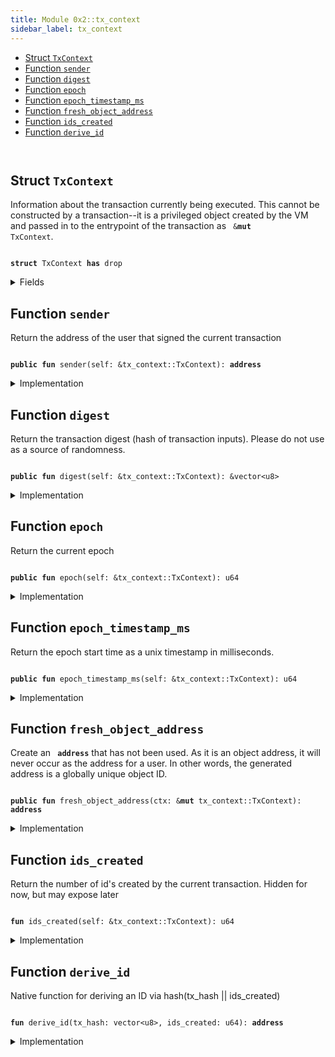 ```yaml
---
title: Module 0x2::tx_context
sidebar_label: tx_context
---
```


<Link id="0x2_tx_context"/>


-  [Struct `TxContext`](#0x2_tx_context_TxContext)
-  [Function `sender`](#0x2_tx_context_sender)
-  [Function `digest`](#0x2_tx_context_digest)
-  [Function `epoch`](#0x2_tx_context_epoch)
-  [Function `epoch_timestamp_ms`](#0x2_tx_context_epoch_timestamp_ms)
-  [Function `fresh_object_address`](#0x2_tx_context_fresh_object_address)
-  [Function `ids_created`](#0x2_tx_context_ids_created)
-  [Function `derive_id`](#0x2_tx_context_derive_id)


<pre><code>
</code></pre>



<Link id="0x2_tx_context_TxContext"></Link>

## Struct `TxContext`

Information about the transaction currently being executed.
This cannot be constructed by a transaction--it is a privileged object created by
the VM and passed in to the entrypoint of the transaction as <code>
&<b>mut</b> <Link to="../iota-framework/tx_context#0x2_tx_context_TxContext">TxContext</Link></code>.


<pre><code>
<b>struct</b> <Link to="../iota-framework/tx_context#0x2_tx_context_TxContext">TxContext</Link> <b>has</b> drop
</code></pre>



<details>
<summary>Fields</summary>


<dl>
<dt>
<code>
sender: <b>address</b></code>
</dt>
<dd>
 The address of the user that signed the current transaction
</dd>
<dt>
<code>
tx_hash: <Link to="../move-stdlib/vector#0x1_vector">vector</Link>&lt;u8&gt;</code>
</dt>
<dd>
 Hash of the current transaction
</dd>
<dt>
<code>
epoch: u64</code>
</dt>
<dd>
 The current epoch number
</dd>
<dt>
<code>
epoch_timestamp_ms: u64</code>
</dt>
<dd>
 Timestamp that the epoch started at
</dd>
<dt>
<code>
ids_created: u64</code>
</dt>
<dd>
 Counter recording the number of fresh id's created while executing
 this transaction. Always 0 at the start of a transaction
</dd>
</dl>


</details>

<Link id="0x2_tx_context_sender"></Link>

## Function `sender`

Return the address of the user that signed the current
transaction


<pre><code>
<b>public</b> <b>fun</b> <Link to="../iota-framework/tx_context#0x2_tx_context_sender">sender</Link>(self: &<Link to="../iota-framework/tx_context#0x2_tx_context_TxContext">tx_context::TxContext</Link>): <b>address</b>
</code></pre>



<details>
<summary>Implementation</summary>


<pre><code>
<b>public</b> <b>fun</b> <Link to="../iota-framework/tx_context#0x2_tx_context_sender">sender</Link>(self: &<Link to="../iota-framework/tx_context#0x2_tx_context_TxContext">TxContext</Link>): <b>address</b> \{
    self.sender
}
</code></pre>



</details>

<Link id="0x2_tx_context_digest"></Link>

## Function `digest`

Return the transaction digest (hash of transaction inputs).
Please do not use as a source of randomness.


<pre><code>
<b>public</b> <b>fun</b> <Link to="../iota-framework/tx_context#0x2_tx_context_digest">digest</Link>(self: &<Link to="../iota-framework/tx_context#0x2_tx_context_TxContext">tx_context::TxContext</Link>): &<Link to="../move-stdlib/vector#0x1_vector">vector</Link>&lt;u8&gt;
</code></pre>



<details>
<summary>Implementation</summary>


<pre><code>
<b>public</b> <b>fun</b> <Link to="../iota-framework/tx_context#0x2_tx_context_digest">digest</Link>(self: &<Link to="../iota-framework/tx_context#0x2_tx_context_TxContext">TxContext</Link>): &<Link to="../move-stdlib/vector#0x1_vector">vector</Link>&lt;u8&gt; \{
    &self.tx_hash
}
</code></pre>



</details>

<Link id="0x2_tx_context_epoch"></Link>

## Function `epoch`

Return the current epoch


<pre><code>
<b>public</b> <b>fun</b> <Link to="../iota-framework/tx_context#0x2_tx_context_epoch">epoch</Link>(self: &<Link to="../iota-framework/tx_context#0x2_tx_context_TxContext">tx_context::TxContext</Link>): u64
</code></pre>



<details>
<summary>Implementation</summary>


<pre><code>
<b>public</b> <b>fun</b> <Link to="../iota-framework/tx_context#0x2_tx_context_epoch">epoch</Link>(self: &<Link to="../iota-framework/tx_context#0x2_tx_context_TxContext">TxContext</Link>): u64 \{
    self.epoch
}
</code></pre>



</details>

<Link id="0x2_tx_context_epoch_timestamp_ms"></Link>

## Function `epoch_timestamp_ms`

Return the epoch start time as a unix timestamp in milliseconds.


<pre><code>
<b>public</b> <b>fun</b> <Link to="../iota-framework/tx_context#0x2_tx_context_epoch_timestamp_ms">epoch_timestamp_ms</Link>(self: &<Link to="../iota-framework/tx_context#0x2_tx_context_TxContext">tx_context::TxContext</Link>): u64
</code></pre>



<details>
<summary>Implementation</summary>


<pre><code>
<b>public</b> <b>fun</b> <Link to="../iota-framework/tx_context#0x2_tx_context_epoch_timestamp_ms">epoch_timestamp_ms</Link>(self: &<Link to="../iota-framework/tx_context#0x2_tx_context_TxContext">TxContext</Link>): u64 \{
   self.epoch_timestamp_ms
}
</code></pre>



</details>

<Link id="0x2_tx_context_fresh_object_address"></Link>

## Function `fresh_object_address`

Create an <code>
<b>address</b></code> that has not been used. As it is an object address, it will never
occur as the address for a user.
In other words, the generated address is a globally unique object ID.


<pre><code>
<b>public</b> <b>fun</b> <Link to="../iota-framework/tx_context#0x2_tx_context_fresh_object_address">fresh_object_address</Link>(ctx: &<b>mut</b> <Link to="../iota-framework/tx_context#0x2_tx_context_TxContext">tx_context::TxContext</Link>): <b>address</b>
</code></pre>



<details>
<summary>Implementation</summary>


<pre><code>
<b>public</b> <b>fun</b> <Link to="../iota-framework/tx_context#0x2_tx_context_fresh_object_address">fresh_object_address</Link>(ctx: &<b>mut</b> <Link to="../iota-framework/tx_context#0x2_tx_context_TxContext">TxContext</Link>): <b>address</b> \{
    <b>let</b> ids_created = ctx.ids_created;
    <b>let</b> id = <Link to="../iota-framework/tx_context#0x2_tx_context_derive_id">derive_id</Link>(*&ctx.tx_hash, ids_created);
    ctx.ids_created = ids_created + 1;
    id
}
</code></pre>



</details>

<Link id="0x2_tx_context_ids_created"></Link>

## Function `ids_created`

Return the number of id's created by the current transaction.
Hidden for now, but may expose later


<pre><code>
<b>fun</b> <Link to="../iota-framework/tx_context#0x2_tx_context_ids_created">ids_created</Link>(self: &<Link to="../iota-framework/tx_context#0x2_tx_context_TxContext">tx_context::TxContext</Link>): u64
</code></pre>



<details>
<summary>Implementation</summary>


<pre><code>
<b>fun</b> <Link to="../iota-framework/tx_context#0x2_tx_context_ids_created">ids_created</Link>(self: &<Link to="../iota-framework/tx_context#0x2_tx_context_TxContext">TxContext</Link>): u64 \{
    self.ids_created
}
</code></pre>



</details>

<Link id="0x2_tx_context_derive_id"></Link>

## Function `derive_id`

Native function for deriving an ID via hash(tx_hash || ids_created)


<pre><code>
<b>fun</b> <Link to="../iota-framework/tx_context#0x2_tx_context_derive_id">derive_id</Link>(tx_hash: <Link to="../move-stdlib/vector#0x1_vector">vector</Link>&lt;u8&gt;, ids_created: u64): <b>address</b>
</code></pre>



<details>
<summary>Implementation</summary>


<pre><code>
<b>native</b> <b>fun</b> <Link to="../iota-framework/tx_context#0x2_tx_context_derive_id">derive_id</Link>(tx_hash: <Link to="../move-stdlib/vector#0x1_vector">vector</Link>&lt;u8&gt;, ids_created: u64): <b>address</b>;
</code></pre>



</details>
